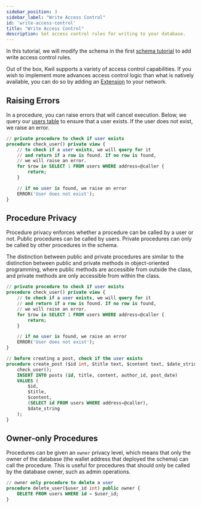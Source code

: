 ```yaml
---
sidebar_position: 3
sidebar_label: "Write Access Control"
id: 'write-access-control'
title: "Write Access Control"
description: Set access control rules for writing to your database.
---
```


In this tutorial, we will modify the schema in the first [schema tutorial](/docs/getting-started/create-a-database) to add write access control rules.

Out of the box, Kwil supports a variety of access control capabilities. If you wish to implement more advances access control logic than what is natively available, you can do so by adding an [Extension](/docs/extensions/precompiles) to your network.

## Raising Errors

In a procedure, you can raise errors that will cancel execution. Below, we query our [users table](http://localhost:3000/docs/getting-started/create-a-database#defining-tables) to ensure
that a user exists. If the user does not exist, we raise an error.

```sql title="social_media.kf"
// private procedure to check if user exists
procedure check_user() private view {
    // to check if a user exists, we will query for it
    // and return if a row is found. If no row is found,
    // we will raise an error.
    for $row in SELECT 1 FROM users WHERE address=@caller {
        return;
    }

    // if no user is found, we raise an error
    ERROR('User does not exist');
}
```

## Procedure Privacy

Procedure privacy enforces whether a procedure can be called by a user or not. Public procedures can be called by users. Private procedures can only be called by other procedures in the schema.

The distinction between public and private procedures are similar to the distinction between public and private methods in object-oriented programming, where public methods are accessible from outside the class, and private methods are only accessible from within the class.

```sql title="social_media.kf"
// private procedure to check if user exists
procedure check_user() private view {
    // to check if a user exists, we will query for it
    // and return if a row is found. If no row is found,
    // we will raise an error.
    for $row in SELECT 1 FROM users WHERE address=@caller {
        return;
    }

    // if no user is found, we raise an error
    ERROR('User does not exist');
}

// before creating a post, check if the user exists
procedure create_post ($id int, $title text, $content text, $date_string text) public {
    check_user();
    INSERT INTO posts (id, title, content, author_id, post_date)
    VALUES (
        $id, 
        $title, 
        $content,
        (SELECT id FROM users WHERE address=@caller), 
        $date_string
    );
}
```

## Owner-only Procedures

Procedures can be given an `owner` privacy level, which means that only the owner of the database (the wallet address that deployed the schema) can call the procedure. This is useful for procedures that should only be called by the database owner, such as admin operations.

```sql title="social_media.kf"
// owner only procedure to delete a user
procedure delete_user($user_id int) public owner {
    DELETE FROM users WHERE id = $user_id;
}
```

